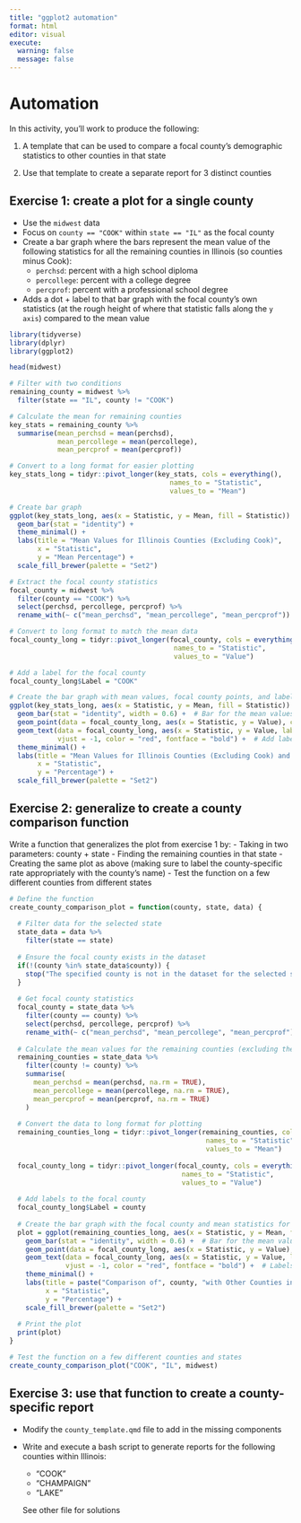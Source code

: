 ```yaml
---
title: "ggplot2 automation"
format: html
editor: visual
execute: 
  warning: false
  message: false
---
```


# Automation

In this activity, you'll work to produce the following:

1)  A template that can be used to compare a focal county's demographic statistics to other counties in that state

2)  Use that template to create a separate report for 3 distinct counties

## Exercise 1: create a plot for a single county

-   Use the `midwest` data
-   Focus on `county == "COOK"` within `state == "IL"` as the focal county
-   Create a bar graph where the bars represent the mean value of the following statistics for all the remaining counties in Illinois (so counties minus Cook):
    -   `perchsd`: percent with a high school diploma
    -   `percollege`: percent with a college degree
    -   `percprof`: percent with a professional school degree
-   Adds a dot + label to that bar graph with the focal county's own statistics (at the rough height of where that statistic falls along the `y axis`) compared to the mean value

```r
library(tidyverse)
library(dplyr)
library(ggplot2)

head(midwest)
```

```r
# Filter with two conditions
remaining_county = midwest %>%
  filter(state == "IL", county != "COOK")

# Calculate the mean for remaining counties
key_stats = remaining_county %>%
  summarise(mean_perchsd = mean(perchsd),
            mean_percollege = mean(percollege),
            mean_percprof = mean(percprof))

# Convert to a long format for easier plotting
key_stats_long = tidyr::pivot_longer(key_stats, cols = everything(),
                                        names_to = "Statistic", 
                                        values_to = "Mean")

# Create bar graph
ggplot(key_stats_long, aes(x = Statistic, y = Mean, fill = Statistic)) +
  geom_bar(stat = "identity") +
  theme_minimal() +
  labs(title = "Mean Values for Illinois Counties (Excluding Cook)",
       x = "Statistic",
       y = "Mean Percentage") +
  scale_fill_brewer(palette = "Set2")
```

```r
# Extract the focal county statistics
focal_county = midwest %>%
  filter(county == "COOK") %>%
  select(perchsd, percollege, percprof) %>%
  rename_with(~ c("mean_perchsd", "mean_percollege", "mean_percprof"))

# Convert to long format to match the mean data
focal_county_long = tidyr::pivot_longer(focal_county, cols = everything(),
                                         names_to = "Statistic", 
                                         values_to = "Value")

# Add a label for the focal county
focal_county_long$Label = "COOK"

# Create the bar graph with mean values, focal county points, and labels
ggplot(key_stats_long, aes(x = Statistic, y = Mean, fill = Statistic)) +
  geom_bar(stat = "identity", width = 0.6) +  # Bar for the mean values
  geom_point(data = focal_county_long, aes(x = Statistic, y = Value), color = "red", size = 3) +  # Add dots for the focal county
  geom_text(data = focal_county_long, aes(x = Statistic, y = Value, label = Label), 
            vjust = -1, color = "red", fontface = "bold") +  # Add labels
  theme_minimal() +
  labs(title = "Mean Values for Illinois Counties (Excluding Cook) and Cook County Comparison",
       x = "Statistic",
       y = "Percentage") +
  scale_fill_brewer(palette = "Set2")
```
## Exercise 2: generalize to create a county comparison function

Write a function that generalizes the plot from exercise 1 by: - Taking in two parameters: county + state - Finding the remaining counties in that state - Creating the same plot as above (making sure to label the county-specific rate appropriately with the county's name) - Test the function on a few different counties from different states

```r
# Define the function
create_county_comparison_plot = function(county, state, data) {
  
  # Filter data for the selected state
  state_data = data %>%
    filter(state == state)
  
  # Ensure the focal county exists in the dataset
  if(!(county %in% state_data$county)) {
    stop("The specified county is not in the dataset for the selected state.")
  }
  
  # Get focal county statistics
  focal_county = state_data %>%
    filter(county == county) %>%
    select(perchsd, percollege, percprof) %>%
    rename_with(~ c("mean_perchsd", "mean_percollege", "mean_percprof"))
  
  # Calculate the mean values for the remaining counties (excluding the focal county)
  remaining_counties = state_data %>%
    filter(county != county) %>%
    summarise(
      mean_perchsd = mean(perchsd, na.rm = TRUE),
      mean_percollege = mean(percollege, na.rm = TRUE),
      mean_percprof = mean(percprof, na.rm = TRUE)
    ) 
  
  # Convert the data to long format for plotting
  remaining_counties_long = tidyr::pivot_longer(remaining_counties, cols = everything(),
                                                 names_to = "Statistic", 
                                                 values_to = "Mean")
  
  focal_county_long = tidyr::pivot_longer(focal_county, cols = everything(),
                                           names_to = "Statistic", 
                                           values_to = "Value")
  
  # Add labels to the focal county
  focal_county_long$Label = county
  
  # Create the bar graph with the focal county and mean statistics for other counties
  plot = ggplot(remaining_counties_long, aes(x = Statistic, y = Mean, fill = Statistic)) +
    geom_bar(stat = "identity", width = 0.6) +  # Bar for the mean values
    geom_point(data = focal_county_long, aes(x = Statistic, y = Value), color = "red", size = 3) +  # Dots for the focal county
    geom_text(data = focal_county_long, aes(x = Statistic, y = Value, label = Label), 
              vjust = -1, color = "red", fontface = "bold") +  # Labels for the focal county
    theme_minimal() +
    labs(title = paste("Comparison of", county, "with Other Counties in", state),
         x = "Statistic",
         y = "Percentage") +
    scale_fill_brewer(palette = "Set2")
  
  # Print the plot
  print(plot)
}

# Test the function on a few different counties and states
create_county_comparison_plot("COOK", "IL", midwest)
```

## Exercise 3: use that function to create a county-specific report

-   Modify the `county_template.qmd` file to add in the missing components

-   Write and execute a bash script to generate reports for the following counties within Illinois:

    -   "COOK"
    -   "CHAMPAIGN"
    -   "LAKE"

    See other file for solutions
